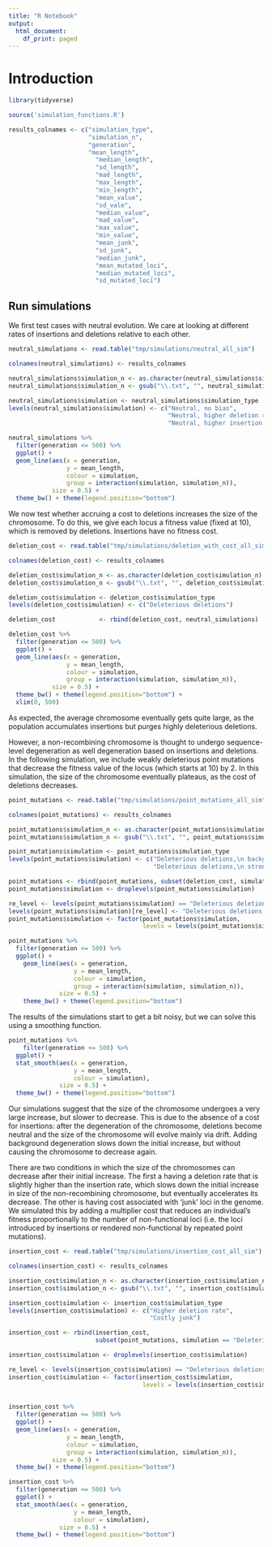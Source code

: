 ```yaml
---
title: "R Notebook"
output:
  html_document:
    df_print: paged
---
```


# Introduction

```r

library(tidyverse)

source('simulation_functions.R')

results_colnames <- c("simulation_type",
                      "simulation_n",
                      "generation",
                      "mean_length",
                    	"median_length",
                    	"sd_length",
                    	"mad_length",
                    	"max_length",
                    	"min_length",
                    	"mean_value",
                    	"sd_vale",
                    	"median_value",
                    	"mad_value",
                    	"max_value",
                    	"min_value",
                    	"mean_junk",
                    	"sd_junk",
                    	"median_junk",
                    	"mean_mutated_loci",
                    	"median_mutated_loci",
                    	"sd_mutated_loci")
```

## Run simulations

We first test cases with neutral evolution. We care at looking at different rates of insertions and deletions relative to each other.

```r

neutral_simulations <- read.table("tmp/simulations/neutral_all_sim")

colnames(neutral_simulations) <- results_colnames

neutral_simulations$simulation_n <- as.character(neutral_simulations$simulation_n)
neutral_simulations$simulation_n <- gsub("\\.txt", "", neutral_simulations$simulation_n)

neutral_simulations$simulation <- neutral_simulations$simulation_type
levels(neutral_simulations$simulation) <- c("Neutral, no bias",
                                            "Neutral, higher deletion rate",
                                            "Neutral, higher insertion rate")

neutral_simulations %>%
  filter(generation <= 500) %>%
  ggplot() +
  geom_line(aes(x = generation,
                y = mean_length,
                colour = simulation,
                group = interaction(simulation, simulation_n)),
            size = 0.5) + 
  theme_bw() + theme(legend.position="bottom")

```

We now test whether accruing a cost to deletions increases the size of the chromosome. To do this, we give each locus a fitness value (fixed at 10), which is removed by deletions. Insertions have no fitness cost.

```r

deletion_cost <- read.table("tmp/simulations/deletion_with_cost_all_sim")

colnames(deletion_cost) <- results_colnames

deletion_cost$simulation_n <- as.character(deletion_cost$simulation_n)
deletion_cost$simulation_n <- gsub("\\.txt", "", deletion_cost$simulation_n)

deletion_cost$simulation <- deletion_cost$simulation_type
levels(deletion_cost$simulation) <- c("Deleterious deletions")

deletion_cost            <- rbind(deletion_cost, neutral_simulations)

deletion_cost %>%
  filter(generation <= 500) %>%
  ggplot() +
  geom_line(aes(x = generation,
                y = mean_length,
                colour = simulation,
                group = interaction(simulation, simulation_n)),
            size = 0.5) +
  theme_bw() + theme(legend.position="bottom") +
  xlim(0, 500)

```

As expected, the average chromosome eventually gets quite large, as the population accumulates insertions but purges highly deleterious deletions.

However, a non-recombining chromosome is thought to undergo sequence-level degeneration as well degeneration based on insertions and deletions. In the following simulation, we include weakly deleterious point mutations that decrease the fitness value of the locus (which starts at 10) by 2. In this simulation, the size of the chromosome eventually plateaus, as the cost of deletions decreases.

```r


point_mutations <- read.table("tmp/simulations/point_mutations_all_sim")

colnames(point_mutations) <- results_colnames

point_mutations$simulation_n <- as.character(point_mutations$simulation_n)
point_mutations$simulation_n <- gsub("\\.txt", "", point_mutations$simulation_n)

point_mutations$simulation <- point_mutations$simulation_type
levels(point_mutations$simulation) <- c("Deleterious deletions,\n background degeneration",
                                        "Deleterious deletions,\n stronger background degeneration")

point_mutations <- rbind(point_mutations, subset(deletion_cost, simulation == "Deleterious deletions"))
point_mutations$simulation <- droplevels(point_mutations$simulation)

re_level <- levels(point_mutations$simulation) == "Deleterious deletions"
levels(point_mutations$simulation)[re_level] <- "Deleterious deletions,\n no background degeneration"
point_mutations$simulation <- factor(point_mutations$simulation,
                                     levels = levels(point_mutations$simulation)[c(which(re_level), which(!re_level))])

point_mutations %>%
  filter(generation <= 500) %>%
  ggplot() +
    geom_line(aes(x = generation,
                  y = mean_length,
                  colour = simulation,
                  group = interaction(simulation, simulation_n)),
              size = 0.5) + 
    theme_bw() + theme(legend.position="bottom")

```


The results of the simulations start to get a bit noisy, but we can solve this using a smoothing function.

```r

point_mutations %>%
    filter(generation <= 500) %>%
  ggplot() +
  stat_smooth(aes(x = generation,
                  y = mean_length,
                  colour = simulation),
              size = 0.5) + 
  theme_bw() + theme(legend.position="bottom")

```

Our simulations suggest that the size of the chromosome undergoes a very large increase, but slower to decrease. This is due to the absence of a cost for insertions: after the degeneration of the chromosome, deletions become neutral and the size of the chromosome will evolve mainly via drift. Adding background degeneration slows down the initial increase, but without causing the chromosome to decrease again.

There are two conditions in which the size of the chromosomes can decrease after their initial increase. The first a having a deletion rate that is slightly higher than the insertion rate, which slows down the initial increase in size of the non-recombining chromosome, but eventually accelerates its decrease. The other is having cost associated with 'junk' loci in the genome. We simulated this by adding a multiplier cost that reduces an individual's fitness proportionally to the number of non-functional loci (i.e. the loci introduced by insertions or rendered non-functional by repeated point mutations).


```r

insertion_cost <- read.table("tmp/simulations/insertion_cost_all_sim")

colnames(insertion_cost) <- results_colnames

insertion_cost$simulation_n <- as.character(insertion_cost$simulation_n)
insertion_cost$simulation_n <- gsub("\\.txt", "", insertion_cost$simulation_n)

insertion_cost$simulation <- insertion_cost$simulation_type
levels(insertion_cost$simulation) <- c("Higher deletion rate",
                                       "Costly junk")

insertion_cost <- rbind(insertion_cost,
                        subset(point_mutations, simulation == "Deleterious deletions,\n background degeneration"))

insertion_cost$simulation <- droplevels(insertion_cost$simulation)

re_level <- levels(insertion_cost$simulation) == "Deleterious deletions,\n background degeneration"
insertion_cost$simulation <- factor(insertion_cost$simulation,
                                     levels = levels(insertion_cost$simulation)[c(which(re_level),
                                                                                  which(!re_level))])

insertion_cost %>%
  filter(generation <= 500) %>%
  ggplot() +
  geom_line(aes(x = generation,
                y = mean_length,
                colour = simulation,
                group = interaction(simulation, simulation_n)),
            size = 0.5) + 
  theme_bw() + theme(legend.position="bottom")

insertion_cost %>%
  filter(generation <= 500) %>%
  ggplot() +
  stat_smooth(aes(x = generation,
                  y = mean_length,
                  colour = simulation),
              size = 0.5) + 
  theme_bw() + theme(legend.position="bottom")

```
